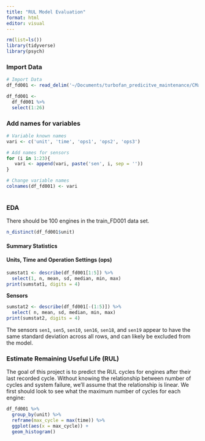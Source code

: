 ```yaml
---
title: "RUL Model Evaluation"
format: html
editor: visual
---
```


```r
rm(list=ls())
library(tidyverse)
library(psych)
```

### Import Data

```r
# Import Data
df_fd001 <- read_delim('~/Documents/turbofan_predicitve_maintenance/CMaps/train_FD001.txt', delim = ' ', col_names = FALSE) 

df_fd001 <- 
  df_fd001 %>%
  select(1:26)

```

### Add names for variables

```r
# Variable known names
vari <- c('unit', 'time', 'ops1', 'ops2', 'ops3')

# Add names for sensors
for (i in 1:23){
   vari <- append(vari, paste('sen', i, sep = ''))
}

# Change variable names
colnames(df_fd001) <- vari
  
```

### EDA

There should be 100 engines in the train_FD001 data set.

```r
n_distinct(df_fd001$unit)
```

#### Summary Statistics

#### Units, Time and Operation Settings (ops)

```r
sumstat1 <- describe(df_fd001[1:5]) %>%
  select(1, n, mean, sd, median, min, max)
print(sumstat1, digits = 4)
```

**Sensors**

```r
sumstat2 <- describe(df_fd001[-(1:5)]) %>%
  select( n, mean, sd, median, min, max)
print(sumstat2, digits = 4)
```

The sensors `sen1`, `sen5`, `sen10`, `sen16`, `sen18`, and `sen19` appear to have the same standard deviation across all rows, and can likely be excluded from the model.

### Estimate Remaining Useful Life (RUL)

The goal of this project is to predict the RUL cycles for engines after their last recorded cycle. Without knowing the relationship between number of cycles and system failure, we'll assume that the relationship is linear. We first should look to see what the maximum number of cycles for each engine:

```r
df_fd001 %>%
  group_by(unit) %>%
  reframe(max_cycle = max(time)) %>%
  ggplot(aes(x = max_cycle)) +
  geom_histogram()

```
